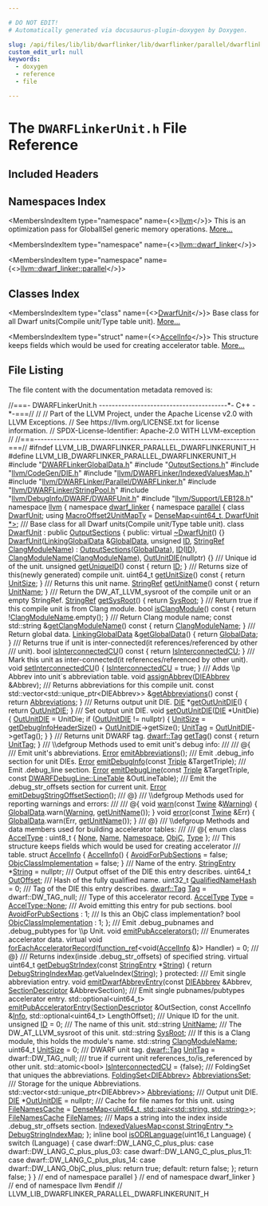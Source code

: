 ```yaml
---

# DO NOT EDIT!
# Automatically generated via docusaurus-plugin-doxygen by Doxygen.

slug: /api/files/lib/lib/dwarflinker/lib/dwarflinker/parallel/dwarflinkerunit-h
custom_edit_url: null
keywords:
  - doxygen
  - reference
  - file

---
```





# The `DWARFLinkerUnit.h` File Reference

<DoxygenPage pluginConfig={pluginConfig}>



## Included Headers

<IncludesList>
<IncludesListItem
  filePath="DWARFLinkerGlobalData.h"
  permalink="/docs/api/files/lib/lib/dwarflinker/lib/dwarflinker/parallel/dwarflinkerglobaldata-h"
  isLocal="true" />
<IncludesListItem
  filePath="OutputSections.h"
  permalink="/docs/api/files/lib/lib/dwarflinker/lib/dwarflinker/parallel/outputsections-h"
  isLocal="true" />
<IncludesListItem
  filePath="llvm/CodeGen/DIE.h"
  permalink="/docs/api/files/include/include/llvm/include/llvm/codegen/die-h"
  isLocal="true" />
<IncludesListItem
  filePath="llvm/DWARFLinker/IndexedValuesMap.h"
  permalink="/docs/api/files/include/include/llvm/include/llvm/dwarflinker/indexedvaluesmap-h"
  isLocal="true" />
<IncludesListItem
  filePath="llvm/DWARFLinker/Parallel/DWARFLinker.h"
  permalink="/docs/api/files/include/include/llvm/include/llvm/dwarflinker/include/llvm/dwarflinker/parallel/dwarflinker-h"
  isLocal="true" />
<IncludesListItem
  filePath="llvm/DWARFLinker/StringPool.h"
  permalink="/docs/api/files/include/include/llvm/include/llvm/dwarflinker/stringpool-h"
  isLocal="true" />
<IncludesListItem
  filePath="llvm/DebugInfo/DWARF/DWARFUnit.h"
  permalink="/docs/api/files/include/include/llvm/include/llvm/debuginfo/include/llvm/debuginfo/dwarf/dwarfunit-h"
  isLocal="true" />
<IncludesListItem
  filePath="llvm/Support/LEB128.h"
  permalink="/docs/api/files/include/include/llvm/include/llvm/support/leb128-h"
  isLocal="true" />
</IncludesList>

## Namespaces Index

<MembersIndex>

<MembersIndexItem
  type="namespace"
  name={<><a href="/docs/api/namespaces/llvm">llvm</a></>}>
This is an optimization pass for GlobalISel generic memory operations. <a href="/docs/api/namespaces/llvm/#details">More...</a>
</MembersIndexItem>

<MembersIndexItem
  type="namespace"
  name={<><a href="/docs/api/namespaces/llvm/dwarf-linker">llvm::dwarf_linker</a></>}>
</MembersIndexItem>

<MembersIndexItem
  type="namespace"
  name={<><a href="/docs/api/namespaces/llvm/dwarf-linker/parallel">llvm::dwarf_linker::parallel</a></>}>
</MembersIndexItem>

</MembersIndex>

## Classes Index

<MembersIndex>

<MembersIndexItem
  type="class"
  name={<><a href="/docs/api/classes/llvm/dwarf-linker/parallel/dwarfunit">DwarfUnit</a></>}>
Base class for all Dwarf units(Compile unit/Type table unit). <a href="/docs/api/classes/llvm/dwarf-linker/parallel/dwarfunit/#details">More...</a>
</MembersIndexItem>

<MembersIndexItem
  type="struct"
  name={<><a href="/docs/api/structs/llvm/dwarf-linker/parallel/dwarfunit/accelinfo">AccelInfo</a></>}>
This structure keeps fields which would be used for creating accelerator table. <a href="/docs/api/structs/llvm/dwarf-linker/parallel/dwarfunit/accelinfo/#details">More...</a>
</MembersIndexItem>

</MembersIndex>


## File Listing

The file content with the documentation metadata removed is:

<ProgramListing>

<Link id="l00001" /><CodeLine lineNumber="1"><Highlight kind="comment">//===- DWARFLinkerUnit.h ----------------------------------------&#42;- C++ -&#42;-===//</Highlight><Highlight kind="normal"></Highlight></CodeLine>
<Link id="l00002" /><CodeLine lineNumber="2"><Highlight kind="normal"></Highlight><Highlight kind="comment">//</Highlight><Highlight kind="normal"></Highlight></CodeLine>
<Link id="l00003" /><CodeLine lineNumber="3"><Highlight kind="normal"></Highlight><Highlight kind="comment">// Part of the LLVM Project, under the Apache License v2.0 with LLVM Exceptions.</Highlight><Highlight kind="normal"></Highlight></CodeLine>
<Link id="l00004" /><CodeLine lineNumber="4"><Highlight kind="normal"></Highlight><Highlight kind="comment">// See https://llvm.org/LICENSE.txt for license information.</Highlight><Highlight kind="normal"></Highlight></CodeLine>
<Link id="l00005" /><CodeLine lineNumber="5"><Highlight kind="normal"></Highlight><Highlight kind="comment">// SPDX-License-Identifier: Apache-2.0 WITH LLVM-exception</Highlight><Highlight kind="normal"></Highlight></CodeLine>
<Link id="l00006" /><CodeLine lineNumber="6"><Highlight kind="normal"></Highlight><Highlight kind="comment">//</Highlight><Highlight kind="normal"></Highlight></CodeLine>
<Link id="l00007" /><CodeLine lineNumber="7"><Highlight kind="normal"></Highlight><Highlight kind="comment">//===----------------------------------------------------------------------===//</Highlight><Highlight kind="normal"></Highlight></CodeLine>
<Link id="l00008" /><CodeLine lineNumber="8"><Highlight kind="normal"></Highlight></CodeLine>
<Link id="l00009" /><CodeLine lineNumber="9"><Highlight kind="normal"></Highlight><Highlight kind="preprocessor">#ifndef LLVM&#95;LIB&#95;DWARFLINKER&#95;PARALLEL&#95;DWARFLINKERUNIT&#95;H</Highlight><Highlight kind="normal"></Highlight></CodeLine>
<Link id="l00010" /><CodeLine lineNumber="10"><Highlight kind="normal"></Highlight><Highlight kind="preprocessor">#define LLVM&#95;LIB&#95;DWARFLINKER&#95;PARALLEL&#95;DWARFLINKERUNIT&#95;H</Highlight><Highlight kind="normal"></Highlight></CodeLine>
<Link id="l00011" /><CodeLine lineNumber="11"><Highlight kind="normal"></Highlight></CodeLine>
<Link id="l00012" /><CodeLine lineNumber="12"><Highlight kind="normal"></Highlight><Highlight kind="preprocessor">#include &quot;<a href="/docs/api/files/lib/lib/dwarflinker/lib/dwarflinker/parallel/dwarflinkerglobaldata-h">DWARFLinkerGlobalData.h</a>&quot;</Highlight><Highlight kind="normal"></Highlight></CodeLine>
<Link id="l00013" /><CodeLine lineNumber="13"><Highlight kind="normal"></Highlight><Highlight kind="preprocessor">#include &quot;<a href="/docs/api/files/lib/lib/dwarflinker/lib/dwarflinker/parallel/outputsections-h">OutputSections.h</a>&quot;</Highlight><Highlight kind="normal"></Highlight></CodeLine>
<Link id="l00014" /><CodeLine lineNumber="14"><Highlight kind="normal"></Highlight><Highlight kind="preprocessor">#include &quot;<a href="/docs/api/files/include/include/llvm/include/llvm/codegen/die-h">llvm/CodeGen/DIE.h</a>&quot;</Highlight><Highlight kind="normal"></Highlight></CodeLine>
<Link id="l00015" /><CodeLine lineNumber="15"><Highlight kind="normal"></Highlight><Highlight kind="preprocessor">#include &quot;<a href="/docs/api/files/include/include/llvm/include/llvm/dwarflinker/indexedvaluesmap-h">llvm/DWARFLinker/IndexedValuesMap.h</a>&quot;</Highlight><Highlight kind="normal"></Highlight></CodeLine>
<Link id="l00016" /><CodeLine lineNumber="16"><Highlight kind="normal"></Highlight><Highlight kind="preprocessor">#include &quot;<a href="/docs/api/files/include/include/llvm/include/llvm/dwarflinker/include/llvm/dwarflinker/parallel/dwarflinker-h">llvm/DWARFLinker/Parallel/DWARFLinker.h</a>&quot;</Highlight><Highlight kind="normal"></Highlight></CodeLine>
<Link id="l00017" /><CodeLine lineNumber="17"><Highlight kind="normal"></Highlight><Highlight kind="preprocessor">#include &quot;<a href="/docs/api/files/include/include/llvm/include/llvm/dwarflinker/stringpool-h">llvm/DWARFLinker/StringPool.h</a>&quot;</Highlight><Highlight kind="normal"></Highlight></CodeLine>
<Link id="l00018" /><CodeLine lineNumber="18"><Highlight kind="normal"></Highlight><Highlight kind="preprocessor">#include &quot;<a href="/docs/api/files/include/include/llvm/include/llvm/debuginfo/include/llvm/debuginfo/dwarf/dwarfunit-h">llvm/DebugInfo/DWARF/DWARFUnit.h</a>&quot;</Highlight><Highlight kind="normal"></Highlight></CodeLine>
<Link id="l00019" /><CodeLine lineNumber="19"><Highlight kind="normal"></Highlight><Highlight kind="preprocessor">#include &quot;<a href="/docs/api/files/include/include/llvm/include/llvm/support/leb128-h">llvm/Support/LEB128.h</a>&quot;</Highlight><Highlight kind="normal"></Highlight></CodeLine>
<Link id="l00020" /><CodeLine lineNumber="20"><Highlight kind="normal"></Highlight></CodeLine>
<Link id="l00021" /><CodeLine lineNumber="21"><Highlight kind="normal"></Highlight><Highlight kind="keyword">namespace </Highlight><Highlight kind="normal"><a href="/docs/api/namespaces/llvm">llvm</a> &#123;</Highlight></CodeLine>
<Link id="l00022" /><CodeLine lineNumber="22"><Highlight kind="normal"></Highlight><Highlight kind="keyword">namespace </Highlight><Highlight kind="normal"><a href="/docs/api/namespaces/llvm/dwarf-linker">dwarf&#95;linker</a> &#123;</Highlight></CodeLine>
<Link id="l00023" /><CodeLine lineNumber="23"><Highlight kind="normal"></Highlight><Highlight kind="keyword">namespace </Highlight><Highlight kind="normal"><a href="/docs/api/namespaces/llvm/dwarf-linker/parallel">parallel</a> &#123;</Highlight></CodeLine>
<Link id="l00024" /><CodeLine lineNumber="24"><Highlight kind="normal"></Highlight></CodeLine>
<Link id="l00025" /><CodeLine lineNumber="25"><Highlight kind="normal"></Highlight><Highlight kind="keyword">class </Highlight><Highlight kind="normal"><a href="/docs/api/classes/llvm/dwarf-linker/parallel/dwarfunit">DwarfUnit</a>;</Highlight></CodeLine>
<Link id="l00026" /><CodeLine lineNumber="26" lineLink="/docs/api/namespaces/llvm/dwarf-linker/parallel/#a2529bb4ab3f4c15c579f484525a393cf"><Highlight kind="normal"></Highlight><Highlight kind="keyword">using </Highlight><Highlight kind="normal"><a href="/docs/api/namespaces/llvm/dwarf-linker/parallel/#a2529bb4ab3f4c15c579f484525a393cf">MacroOffset2UnitMapTy</a> = <a href="/docs/api/classes/llvm/densemap">DenseMap&lt;uint64&#95;t, DwarfUnit &#42;&gt;</a>;</Highlight></CodeLine>
<Link id="l00027" /><CodeLine lineNumber="27"><Highlight kind="normal"></Highlight><Highlight kind="comment"></Highlight></CodeLine>
<Link id="l00028" /><CodeLine lineNumber="28"><Highlight kind="comment">/// Base class for all Dwarf units(Compile unit/Type table unit).</Highlight><Highlight kind="normal"></Highlight></CodeLine>
<Link id="l00029" /><CodeLine lineNumber="29" lineLink="/docs/api/classes/llvm/dwarf-linker/parallel/dwarfunit"><Highlight kind="normal"></Highlight><Highlight kind="keyword">class </Highlight><Highlight kind="normal"><a href="/docs/api/classes/llvm/dwarf-linker/parallel/dwarfunit/#ad367b733292adfe15b6d45c5fc4db8b2">DwarfUnit</a> : </Highlight><Highlight kind="keyword">public</Highlight><Highlight kind="normal"> <a href="/docs/api/classes/llvm/dwarf-linker/parallel/outputsections/#a0f3129c5b81b6f215d2ac67d576f6c5f">OutputSections</a> &#123;</Highlight></CodeLine>
<Link id="l00030" /><CodeLine lineNumber="30"><Highlight kind="normal"></Highlight><Highlight kind="keyword">public</Highlight><Highlight kind="normal">:</Highlight></CodeLine>
<Link id="l00031" /><CodeLine lineNumber="31" lineLink="/docs/api/classes/llvm/dwarf-linker/parallel/dwarfunit/#a920e15c58c13f072568b09e0e0f52c57"><Highlight kind="normal">  </Highlight><Highlight kind="keyword">virtual</Highlight><Highlight kind="normal"> <a href="/docs/api/classes/llvm/dwarf-linker/parallel/dwarfunit/#a920e15c58c13f072568b09e0e0f52c57">~DwarfUnit</a>() &#123;&#125;</Highlight></CodeLine>
<Link id="l00032" /><CodeLine lineNumber="32" lineLink="/docs/api/classes/llvm/dwarf-linker/parallel/dwarfunit/#ad367b733292adfe15b6d45c5fc4db8b2"><Highlight kind="normal">  <a href="/docs/api/classes/llvm/dwarf-linker/parallel/dwarfunit/#ad367b733292adfe15b6d45c5fc4db8b2">DwarfUnit</a>(<a href="/docs/api/classes/llvm/dwarf-linker/parallel/linkingglobaldata">LinkingGlobalData</a> &amp;<a href="/docs/api/classes/llvm/dwarf-linker/parallel/outputsections/#a0ff0b6f2677a5d00534c3cc841b72598">GlobalData</a>, </Highlight><Highlight kind="keywordtype">unsigned</Highlight><Highlight kind="normal"> <a href="/docs/api/classes/llvm/dwarf-linker/parallel/dwarfunit/#ab4bc76d8c13939bdfdaf0b96aa1d4f82">ID</a>,</Highlight></CodeLine>
<Link id="l00033" /><CodeLine lineNumber="33"><Highlight kind="normal">            <a href="/docs/api/classes/llvm/stringref">StringRef</a> <a href="/docs/api/classes/llvm/dwarf-linker/parallel/dwarfunit/#ad6bdec0518399f994bc436daa5ad27a3">ClangModuleName</a>)</Highlight></CodeLine>
<Link id="l00034" /><CodeLine lineNumber="34"><Highlight kind="normal">      : <a href="/docs/api/classes/llvm/dwarf-linker/parallel/outputsections/#a0f3129c5b81b6f215d2ac67d576f6c5f">OutputSections</a>(<a href="/docs/api/classes/llvm/dwarf-linker/parallel/outputsections/#a0ff0b6f2677a5d00534c3cc841b72598">GlobalData</a>), <a href="/docs/api/classes/llvm/dwarf-linker/parallel/dwarfunit/#ab4bc76d8c13939bdfdaf0b96aa1d4f82">ID</a>(<a href="/docs/api/classes/llvm/dwarf-linker/parallel/dwarfunit/#ab4bc76d8c13939bdfdaf0b96aa1d4f82">ID</a>), <a href="/docs/api/classes/llvm/dwarf-linker/parallel/dwarfunit/#ad6bdec0518399f994bc436daa5ad27a3">ClangModuleName</a>(<a href="/docs/api/classes/llvm/dwarf-linker/parallel/dwarfunit/#ad6bdec0518399f994bc436daa5ad27a3">ClangModuleName</a>),</Highlight></CodeLine>
<Link id="l00035" /><CodeLine lineNumber="35"><Highlight kind="normal">        <a href="/docs/api/classes/llvm/dwarf-linker/parallel/dwarfunit/#a5a523c53d66f904a426d8b60e192fb72">OutUnitDIE</a>(nullptr) &#123;&#125;</Highlight></CodeLine>
<Link id="l00036" /><CodeLine lineNumber="36"><Highlight kind="normal"></Highlight><Highlight kind="comment"></Highlight></CodeLine>
<Link id="l00037" /><CodeLine lineNumber="37"><Highlight kind="comment">  /// Unique id of the unit.</Highlight><Highlight kind="normal"></Highlight></CodeLine>
<Link id="l00038" /><CodeLine lineNumber="38" lineLink="/docs/api/classes/llvm/dwarf-linker/parallel/dwarfunit/#a1c73e0f59889afc189e84456b7e76df8"><Highlight kind="normal">  </Highlight><Highlight kind="keywordtype">unsigned</Highlight><Highlight kind="normal"> <a href="/docs/api/classes/llvm/dwarf-linker/parallel/dwarfunit/#a1c73e0f59889afc189e84456b7e76df8">getUniqueID</a>()</Highlight><Highlight kind="keyword"> const </Highlight><Highlight kind="normal">&#123; </Highlight><Highlight kind="keywordflow">return</Highlight><Highlight kind="normal"> <a href="/docs/api/classes/llvm/dwarf-linker/parallel/dwarfunit/#ab4bc76d8c13939bdfdaf0b96aa1d4f82">ID</a>; &#125;</Highlight></CodeLine>
<Link id="l00039" /><CodeLine lineNumber="39"><Highlight kind="normal"></Highlight><Highlight kind="comment"></Highlight></CodeLine>
<Link id="l00040" /><CodeLine lineNumber="40"><Highlight kind="comment">  /// Returns size of this(newly generated) compile unit.</Highlight><Highlight kind="normal"></Highlight></CodeLine>
<Link id="l00041" /><CodeLine lineNumber="41" lineLink="/docs/api/classes/llvm/dwarf-linker/parallel/dwarfunit/#a6a14a749f6a0640d5bb83586f80ea7ac"><Highlight kind="normal">  uint64&#95;t <a href="/docs/api/classes/llvm/dwarf-linker/parallel/dwarfunit/#a6a14a749f6a0640d5bb83586f80ea7ac">getUnitSize</a>()</Highlight><Highlight kind="keyword"> const </Highlight><Highlight kind="normal">&#123; </Highlight><Highlight kind="keywordflow">return</Highlight><Highlight kind="normal"> <a href="/docs/api/classes/llvm/dwarf-linker/parallel/dwarfunit/#ac21110b8f5b380fabba7f116241336a0">UnitSize</a>; &#125;</Highlight></CodeLine>
<Link id="l00042" /><CodeLine lineNumber="42"><Highlight kind="normal"></Highlight><Highlight kind="comment"></Highlight></CodeLine>
<Link id="l00043" /><CodeLine lineNumber="43"><Highlight kind="comment">  /// Returns this unit name.</Highlight><Highlight kind="normal"></Highlight></CodeLine>
<Link id="l00044" /><CodeLine lineNumber="44" lineLink="/docs/api/classes/llvm/dwarf-linker/parallel/dwarfunit/#ab4d5c28a1b468db516b750ace450138d"><Highlight kind="normal">  <a href="/docs/api/classes/llvm/stringref">StringRef</a> <a href="/docs/api/classes/llvm/dwarf-linker/parallel/dwarfunit/#ab4d5c28a1b468db516b750ace450138d">getUnitName</a>()</Highlight><Highlight kind="keyword"> const </Highlight><Highlight kind="normal">&#123; </Highlight><Highlight kind="keywordflow">return</Highlight><Highlight kind="normal"> <a href="/docs/api/classes/llvm/dwarf-linker/parallel/dwarfunit/#a2c338a607208f34a94cce92277176e35">UnitName</a>; &#125;</Highlight></CodeLine>
<Link id="l00045" /><CodeLine lineNumber="45"><Highlight kind="normal"></Highlight><Highlight kind="comment"></Highlight></CodeLine>
<Link id="l00046" /><CodeLine lineNumber="46"><Highlight kind="comment">  /// Return the DW&#95;AT&#95;LLVM&#95;sysroot of the compile unit or an empty StringRef.</Highlight><Highlight kind="normal"></Highlight></CodeLine>
<Link id="l00047" /><CodeLine lineNumber="47" lineLink="/docs/api/classes/llvm/dwarf-linker/parallel/dwarfunit/#afb30d50b24260ae45f84319d1d1825ea"><Highlight kind="normal">  <a href="/docs/api/classes/llvm/stringref">StringRef</a> <a href="/docs/api/classes/llvm/dwarf-linker/parallel/dwarfunit/#afb30d50b24260ae45f84319d1d1825ea">getSysRoot</a>() &#123; </Highlight><Highlight kind="keywordflow">return</Highlight><Highlight kind="normal"> <a href="/docs/api/classes/llvm/dwarf-linker/parallel/dwarfunit/#a6405b4fe980c4bdbffe7fd3732d74c18">SysRoot</a>; &#125;</Highlight></CodeLine>
<Link id="l00048" /><CodeLine lineNumber="48"><Highlight kind="normal"></Highlight><Highlight kind="comment"></Highlight></CodeLine>
<Link id="l00049" /><CodeLine lineNumber="49"><Highlight kind="comment">  /// Return true if this compile unit is from Clang module.</Highlight><Highlight kind="normal"></Highlight></CodeLine>
<Link id="l00050" /><CodeLine lineNumber="50" lineLink="/docs/api/classes/llvm/dwarf-linker/parallel/dwarfunit/#a6a081afb78e5946e181853edeef38302"><Highlight kind="normal">  </Highlight><Highlight kind="keywordtype">bool</Highlight><Highlight kind="normal"> <a href="/docs/api/classes/llvm/dwarf-linker/parallel/dwarfunit/#a6a081afb78e5946e181853edeef38302">isClangModule</a>()</Highlight><Highlight kind="keyword"> const </Highlight><Highlight kind="normal">&#123; </Highlight><Highlight kind="keywordflow">return</Highlight><Highlight kind="normal"> !<a href="/docs/api/classes/llvm/dwarf-linker/parallel/dwarfunit/#ad6bdec0518399f994bc436daa5ad27a3">ClangModuleName</a>.empty(); &#125;</Highlight></CodeLine>
<Link id="l00051" /><CodeLine lineNumber="51"><Highlight kind="normal"></Highlight><Highlight kind="comment"></Highlight></CodeLine>
<Link id="l00052" /><CodeLine lineNumber="52"><Highlight kind="comment">  /// Return Clang module name;</Highlight><Highlight kind="normal"></Highlight></CodeLine>
<Link id="l00053" /><CodeLine lineNumber="53" lineLink="/docs/api/classes/llvm/dwarf-linker/parallel/dwarfunit/#ab6dcdbb6d8c273d2509c77174b821a50"><Highlight kind="normal">  </Highlight><Highlight kind="keyword">const</Highlight><Highlight kind="normal"> std::string &amp;<a href="/docs/api/classes/llvm/dwarf-linker/parallel/dwarfunit/#ab6dcdbb6d8c273d2509c77174b821a50">getClangModuleName</a>()</Highlight><Highlight kind="keyword"> const </Highlight><Highlight kind="normal">&#123; </Highlight><Highlight kind="keywordflow">return</Highlight><Highlight kind="normal"> <a href="/docs/api/classes/llvm/dwarf-linker/parallel/dwarfunit/#ad6bdec0518399f994bc436daa5ad27a3">ClangModuleName</a>; &#125;</Highlight></CodeLine>
<Link id="l00054" /><CodeLine lineNumber="54"><Highlight kind="normal"></Highlight><Highlight kind="comment"></Highlight></CodeLine>
<Link id="l00055" /><CodeLine lineNumber="55"><Highlight kind="comment">  /// Return global data.</Highlight><Highlight kind="normal"></Highlight></CodeLine>
<Link id="l00056" /><CodeLine lineNumber="56" lineLink="/docs/api/classes/llvm/dwarf-linker/parallel/dwarfunit/#a461c26c602014baed9de7d2c019f4f8a"><Highlight kind="normal">  <a href="/docs/api/classes/llvm/dwarf-linker/parallel/linkingglobaldata">LinkingGlobalData</a> &amp;<a href="/docs/api/classes/llvm/dwarf-linker/parallel/dwarfunit/#a461c26c602014baed9de7d2c019f4f8a">getGlobalData</a>() &#123; </Highlight><Highlight kind="keywordflow">return</Highlight><Highlight kind="normal"> <a href="/docs/api/classes/llvm/dwarf-linker/parallel/outputsections/#a0ff0b6f2677a5d00534c3cc841b72598">GlobalData</a>; &#125;</Highlight></CodeLine>
<Link id="l00057" /><CodeLine lineNumber="57"><Highlight kind="normal"></Highlight><Highlight kind="comment"></Highlight></CodeLine>
<Link id="l00058" /><CodeLine lineNumber="58"><Highlight kind="comment">  /// Returns true if unit is inter-connected(it references/referenced by other</Highlight></CodeLine>
<Link id="l00059" /><CodeLine lineNumber="59"><Highlight kind="comment">  /// unit).</Highlight><Highlight kind="normal"></Highlight></CodeLine>
<Link id="l00060" /><CodeLine lineNumber="60" lineLink="/docs/api/classes/llvm/dwarf-linker/parallel/dwarfunit/#adadeb3b3df0c3dfa1f8b82eb0d97d416"><Highlight kind="normal">  </Highlight><Highlight kind="keywordtype">bool</Highlight><Highlight kind="normal"> <a href="/docs/api/classes/llvm/dwarf-linker/parallel/dwarfunit/#adadeb3b3df0c3dfa1f8b82eb0d97d416">isInterconnectedCU</a>()</Highlight><Highlight kind="keyword"> const </Highlight><Highlight kind="normal">&#123; </Highlight><Highlight kind="keywordflow">return</Highlight><Highlight kind="normal"> <a href="/docs/api/classes/llvm/dwarf-linker/parallel/dwarfunit/#ace9b14713dbdd91c06da4932e2db8f92">IsInterconnectedCU</a>; &#125;</Highlight></CodeLine>
<Link id="l00061" /><CodeLine lineNumber="61"><Highlight kind="normal"></Highlight><Highlight kind="comment"></Highlight></CodeLine>
<Link id="l00062" /><CodeLine lineNumber="62"><Highlight kind="comment">  /// Mark this unit as inter-connected(it references/referenced by other unit).</Highlight><Highlight kind="normal"></Highlight></CodeLine>
<Link id="l00063" /><CodeLine lineNumber="63" lineLink="/docs/api/classes/llvm/dwarf-linker/parallel/dwarfunit/#a6e3c904a9b9278a29763744a1d9846d4"><Highlight kind="normal">  </Highlight><Highlight kind="keywordtype">void</Highlight><Highlight kind="normal"> <a href="/docs/api/classes/llvm/dwarf-linker/parallel/dwarfunit/#a6e3c904a9b9278a29763744a1d9846d4">setInterconnectedCU</a>() &#123; <a href="/docs/api/classes/llvm/dwarf-linker/parallel/dwarfunit/#ace9b14713dbdd91c06da4932e2db8f92">IsInterconnectedCU</a> = </Highlight><Highlight kind="keyword">true</Highlight><Highlight kind="normal">; &#125;</Highlight></CodeLine>
<Link id="l00064" /><CodeLine lineNumber="64"><Highlight kind="normal"></Highlight><Highlight kind="comment"></Highlight></CodeLine>
<Link id="l00065" /><CodeLine lineNumber="65"><Highlight kind="comment">  /// Adds \\p Abbrev into unit&#96;s abbreviation table.</Highlight><Highlight kind="normal"></Highlight></CodeLine>
<Link id="l00066" /><CodeLine lineNumber="66"><Highlight kind="normal">  </Highlight><Highlight kind="keywordtype">void</Highlight><Highlight kind="normal"> <a href="/docs/api/classes/llvm/dwarf-linker/parallel/dwarfunit/#a6c259a02c5568d23015e29643620acb3">assignAbbrev</a>(<a href="/docs/api/classes/llvm/dieabbrev">DIEAbbrev</a> &amp;Abbrev);</Highlight></CodeLine>
<Link id="l00067" /><CodeLine lineNumber="67"><Highlight kind="normal"></Highlight><Highlight kind="comment"></Highlight></CodeLine>
<Link id="l00068" /><CodeLine lineNumber="68"><Highlight kind="comment">  /// Returns abbreviations for this compile unit.</Highlight><Highlight kind="normal"></Highlight></CodeLine>
<Link id="l00069" /><CodeLine lineNumber="69" lineLink="/docs/api/classes/llvm/dwarf-linker/parallel/dwarfunit/#aebc2b7745b60e26a867ba76b835c1a95"><Highlight kind="normal">  </Highlight><Highlight kind="keyword">const</Highlight><Highlight kind="normal"> std::vector&lt;std::unique&#95;ptr&lt;DIEAbbrev&gt;&gt; &amp;<a href="/docs/api/classes/llvm/dwarf-linker/parallel/dwarfunit/#aebc2b7745b60e26a867ba76b835c1a95">getAbbreviations</a>()</Highlight><Highlight kind="keyword"> const </Highlight><Highlight kind="normal">&#123;</Highlight></CodeLine>
<Link id="l00070" /><CodeLine lineNumber="70"><Highlight kind="normal">    </Highlight><Highlight kind="keywordflow">return</Highlight><Highlight kind="normal"> <a href="/docs/api/classes/llvm/dwarf-linker/parallel/dwarfunit/#a4d32c9fbda345136f12dfba14237d2fc">Abbreviations</a>;</Highlight></CodeLine>
<Link id="l00071" /><CodeLine lineNumber="71"><Highlight kind="normal">  &#125;</Highlight></CodeLine>
<Link id="l00072" /><CodeLine lineNumber="72"><Highlight kind="normal"></Highlight><Highlight kind="comment"></Highlight></CodeLine>
<Link id="l00073" /><CodeLine lineNumber="73"><Highlight kind="comment">  /// Returns output unit DIE.</Highlight><Highlight kind="normal"></Highlight></CodeLine>
<Link id="l00074" /><CodeLine lineNumber="74" lineLink="/docs/api/classes/llvm/dwarf-linker/parallel/dwarfunit/#afbcc691dc3aee7912fd0e6f49fb1bb8a"><Highlight kind="normal">  <a href="/docs/api/classes/llvm/die">DIE</a> &#42;<a href="/docs/api/classes/llvm/dwarf-linker/parallel/dwarfunit/#afbcc691dc3aee7912fd0e6f49fb1bb8a">getOutUnitDIE</a>() &#123; </Highlight><Highlight kind="keywordflow">return</Highlight><Highlight kind="normal"> <a href="/docs/api/classes/llvm/dwarf-linker/parallel/dwarfunit/#a5a523c53d66f904a426d8b60e192fb72">OutUnitDIE</a>; &#125;</Highlight></CodeLine>
<Link id="l00075" /><CodeLine lineNumber="75"><Highlight kind="normal"></Highlight><Highlight kind="comment"></Highlight></CodeLine>
<Link id="l00076" /><CodeLine lineNumber="76"><Highlight kind="comment">  /// Set output unit DIE.</Highlight><Highlight kind="normal"></Highlight></CodeLine>
<Link id="l00077" /><CodeLine lineNumber="77" lineLink="/docs/api/classes/llvm/dwarf-linker/parallel/dwarfunit/#ad24c182dd9def83d9d63a6cce49331c0"><Highlight kind="normal">  </Highlight><Highlight kind="keywordtype">void</Highlight><Highlight kind="normal"> <a href="/docs/api/classes/llvm/dwarf-linker/parallel/dwarfunit/#ad24c182dd9def83d9d63a6cce49331c0">setOutUnitDIE</a>(<a href="/docs/api/classes/llvm/die">DIE</a> &#42;UnitDie) &#123;</Highlight></CodeLine>
<Link id="l00078" /><CodeLine lineNumber="78"><Highlight kind="normal">    <a href="/docs/api/classes/llvm/dwarf-linker/parallel/dwarfunit/#a5a523c53d66f904a426d8b60e192fb72">OutUnitDIE</a> = UnitDie;</Highlight></CodeLine>
<Link id="l00079" /><CodeLine lineNumber="79"><Highlight kind="normal"></Highlight></CodeLine>
<Link id="l00080" /><CodeLine lineNumber="80"><Highlight kind="normal">    </Highlight><Highlight kind="keywordflow">if</Highlight><Highlight kind="normal"> (<a href="/docs/api/classes/llvm/dwarf-linker/parallel/dwarfunit/#a5a523c53d66f904a426d8b60e192fb72">OutUnitDIE</a> != </Highlight><Highlight kind="keyword">nullptr</Highlight><Highlight kind="normal">) &#123;</Highlight></CodeLine>
<Link id="l00081" /><CodeLine lineNumber="81"><Highlight kind="normal">      <a href="/docs/api/classes/llvm/dwarf-linker/parallel/dwarfunit/#ac21110b8f5b380fabba7f116241336a0">UnitSize</a> = <a href="/docs/api/classes/llvm/dwarf-linker/parallel/outputsections/#a7e3b66f8d958f065300cf5ddda43f715">getDebugInfoHeaderSize</a>() + <a href="/docs/api/classes/llvm/dwarf-linker/parallel/dwarfunit/#a5a523c53d66f904a426d8b60e192fb72">OutUnitDIE</a>-&gt;getSize();</Highlight></CodeLine>
<Link id="l00082" /><CodeLine lineNumber="82"><Highlight kind="normal">      <a href="/docs/api/classes/llvm/dwarf-linker/parallel/dwarfunit/#ad72d5fcb0ae990476c91d0c3e3dcb651">UnitTag</a> = <a href="/docs/api/classes/llvm/dwarf-linker/parallel/dwarfunit/#a5a523c53d66f904a426d8b60e192fb72">OutUnitDIE</a>-&gt;getTag();</Highlight></CodeLine>
<Link id="l00083" /><CodeLine lineNumber="83"><Highlight kind="normal">    &#125;</Highlight></CodeLine>
<Link id="l00084" /><CodeLine lineNumber="84"><Highlight kind="normal">  &#125;</Highlight></CodeLine>
<Link id="l00085" /><CodeLine lineNumber="85"><Highlight kind="normal"></Highlight><Highlight kind="comment"></Highlight></CodeLine>
<Link id="l00086" /><CodeLine lineNumber="86"><Highlight kind="comment">  /// Returns unit DWARF tag.</Highlight><Highlight kind="normal"></Highlight></CodeLine>
<Link id="l00087" /><CodeLine lineNumber="87" lineLink="/docs/api/classes/llvm/dwarf-linker/parallel/dwarfunit/#a5414c3234e9f56523af233d2628c7475"><Highlight kind="normal">  <a href="/docs/api/namespaces/llvm/dwarf/#ac94a19fc8c57bf0350fc4e9f45897828">dwarf::Tag</a> <a href="/docs/api/classes/llvm/dwarf-linker/parallel/dwarfunit/#a5414c3234e9f56523af233d2628c7475">getTag</a>()</Highlight><Highlight kind="keyword"> const </Highlight><Highlight kind="normal">&#123; </Highlight><Highlight kind="keywordflow">return</Highlight><Highlight kind="normal"> <a href="/docs/api/classes/llvm/dwarf-linker/parallel/dwarfunit/#ad72d5fcb0ae990476c91d0c3e3dcb651">UnitTag</a>; &#125;</Highlight></CodeLine>
<Link id="l00088" /><CodeLine lineNumber="88"><Highlight kind="normal"></Highlight><Highlight kind="comment"></Highlight></CodeLine>
<Link id="l00089" /><CodeLine lineNumber="89"><Highlight kind="comment">  /// \\defgroup Methods used to emit unit&#39;s debug info:</Highlight></CodeLine>
<Link id="l00090" /><CodeLine lineNumber="90"><Highlight kind="comment">  ///</Highlight></CodeLine>
<Link id="l00091" /><CodeLine lineNumber="91"><Highlight kind="comment">  /// @&#123;</Highlight></CodeLine>
<Link id="l00092" /><CodeLine lineNumber="92"><Highlight kind="comment">  /// Emit unit&#39;s abbreviations.</Highlight><Highlight kind="normal"></Highlight></CodeLine>
<Link id="l00093" /><CodeLine lineNumber="93"><Highlight kind="normal">  <a href="/docs/api/classes/llvm/error">Error</a> <a href="/docs/api/groups/methods/#ga9b4dbcbc740191455c092e2edd8afa51">emitAbbreviations</a>();</Highlight></CodeLine>
<Link id="l00094" /><CodeLine lineNumber="94"><Highlight kind="normal"></Highlight><Highlight kind="comment"></Highlight></CodeLine>
<Link id="l00095" /><CodeLine lineNumber="95"><Highlight kind="comment">  /// Emit .debug&#95;info section for unit DIEs.</Highlight><Highlight kind="normal"></Highlight></CodeLine>
<Link id="l00096" /><CodeLine lineNumber="96"><Highlight kind="normal">  <a href="/docs/api/classes/llvm/error">Error</a> <a href="/docs/api/groups/methods/#ga4353067d272bae6ec1a934e5ea39f924">emitDebugInfo</a>(</Highlight><Highlight kind="keyword">const</Highlight><Highlight kind="normal"> <a href="/docs/api/classes/llvm/triple">Triple</a> &amp;TargetTriple);</Highlight></CodeLine>
<Link id="l00097" /><CodeLine lineNumber="97"><Highlight kind="normal"></Highlight><Highlight kind="comment"></Highlight></CodeLine>
<Link id="l00098" /><CodeLine lineNumber="98"><Highlight kind="comment">  /// Emit .debug&#95;line section.</Highlight><Highlight kind="normal"></Highlight></CodeLine>
<Link id="l00099" /><CodeLine lineNumber="99"><Highlight kind="normal">  <a href="/docs/api/classes/llvm/error">Error</a> <a href="/docs/api/groups/methods/#gaf5ad0e93c4f3b97d0e8d192675945746">emitDebugLine</a>(</Highlight><Highlight kind="keyword">const</Highlight><Highlight kind="normal"> <a href="/docs/api/classes/llvm/triple">Triple</a> &amp;TargetTriple,</Highlight></CodeLine>
<Link id="l00100" /><CodeLine lineNumber="100"><Highlight kind="normal">                      </Highlight><Highlight kind="keyword">const</Highlight><Highlight kind="normal"> <a href="/docs/api/structs/llvm/dwarfdebugline/linetable">DWARFDebugLine::LineTable</a> &amp;OutLineTable);</Highlight></CodeLine>
<Link id="l00101" /><CodeLine lineNumber="101"><Highlight kind="normal"></Highlight><Highlight kind="comment"></Highlight></CodeLine>
<Link id="l00102" /><CodeLine lineNumber="102"><Highlight kind="comment">  /// Emit the .debug&#95;str&#95;offsets section for current unit.</Highlight><Highlight kind="normal"></Highlight></CodeLine>
<Link id="l00103" /><CodeLine lineNumber="103"><Highlight kind="normal">  <a href="/docs/api/classes/llvm/error">Error</a> <a href="/docs/api/groups/methods/#ga579ac60d76c4a3b6ca084238591d4437">emitDebugStringOffsetSection</a>();</Highlight><Highlight kind="comment"></Highlight></CodeLine>
<Link id="l00104" /><CodeLine lineNumber="104"><Highlight kind="comment">  /// @&#125;</Highlight><Highlight kind="normal"></Highlight></CodeLine>
<Link id="l00105" /><CodeLine lineNumber="105"><Highlight kind="normal"></Highlight><Highlight kind="comment"></Highlight></CodeLine>
<Link id="l00106" /><CodeLine lineNumber="106"><Highlight kind="comment">  /// \\defgroup Methods used for reporting warnings and errors:</Highlight></CodeLine>
<Link id="l00107" /><CodeLine lineNumber="107"><Highlight kind="comment">  ///</Highlight></CodeLine>
<Link id="l00108" /><CodeLine lineNumber="108"><Highlight kind="comment">  /// @&#123;</Highlight><Highlight kind="normal"></Highlight></CodeLine>
<Link id="l00109" /><CodeLine lineNumber="109" lineLink="/docs/api/groups/methods/#ga90690238930e2f8062b17bbea187d3b1"><Highlight kind="normal">  </Highlight><Highlight kind="keywordtype">void</Highlight><Highlight kind="normal"> <a href="/docs/api/groups/methods/#ga90690238930e2f8062b17bbea187d3b1">warn</a>(</Highlight><Highlight kind="keyword">const</Highlight><Highlight kind="normal"> <a href="/docs/api/classes/llvm/twine">Twine</a> &amp;<a href="/docs/api/namespaces/llvm/#ac226f3d2b9ca090171a8e0a8cb92c343a0eaadb4fcb48a0a0ed7bc9868be9fbaa">Warning</a>) &#123; <a href="/docs/api/classes/llvm/dwarf-linker/parallel/outputsections/#a0ff0b6f2677a5d00534c3cc841b72598">GlobalData</a>.warn(<a href="/docs/api/namespaces/llvm/#ac226f3d2b9ca090171a8e0a8cb92c343a0eaadb4fcb48a0a0ed7bc9868be9fbaa">Warning</a>, <a href="/docs/api/classes/llvm/dwarf-linker/parallel/dwarfunit/#ab4d5c28a1b468db516b750ace450138d">getUnitName</a>()); &#125;</Highlight></CodeLine>
<Link id="l00110" /><CodeLine lineNumber="110"><Highlight kind="normal"></Highlight></CodeLine>
<Link id="l00111" /><CodeLine lineNumber="111" lineLink="/docs/api/groups/methods/#ga88ab67842e20cde2f963249cf344c2ed"><Highlight kind="normal">  </Highlight><Highlight kind="keywordtype">void</Highlight><Highlight kind="normal"> <a href="/docs/api/groups/methods/#ga88ab67842e20cde2f963249cf344c2ed">error</a>(</Highlight><Highlight kind="keyword">const</Highlight><Highlight kind="normal"> <a href="/docs/api/classes/llvm/twine">Twine</a> &amp;Err) &#123; <a href="/docs/api/classes/llvm/dwarf-linker/parallel/outputsections/#a0ff0b6f2677a5d00534c3cc841b72598">GlobalData</a>.warn(Err, <a href="/docs/api/classes/llvm/dwarf-linker/parallel/dwarfunit/#ab4d5c28a1b468db516b750ace450138d">getUnitName</a>()); &#125;</Highlight><Highlight kind="comment"></Highlight></CodeLine>
<Link id="l00112" /><CodeLine lineNumber="112"><Highlight kind="comment">  /// @&#125;</Highlight><Highlight kind="normal"></Highlight></CodeLine>
<Link id="l00113" /><CodeLine lineNumber="113"><Highlight kind="normal"></Highlight><Highlight kind="comment"></Highlight></CodeLine>
<Link id="l00114" /><CodeLine lineNumber="114"><Highlight kind="comment">  /// \\defgroup Methods and data members used for building accelerator tables:</Highlight></CodeLine>
<Link id="l00115" /><CodeLine lineNumber="115"><Highlight kind="comment">  ///</Highlight></CodeLine>
<Link id="l00116" /><CodeLine lineNumber="116"><Highlight kind="comment">  /// @&#123;</Highlight><Highlight kind="normal"></Highlight></CodeLine>
<Link id="l00117" /><CodeLine lineNumber="117"><Highlight kind="normal"></Highlight></CodeLine>
<Link id="l00118" /><CodeLine lineNumber="118" lineLink="/docs/api/groups/methods/#ga2c708209e1c0939d50f9e70bc5708491"><Highlight kind="normal">  </Highlight><Highlight kind="keyword">enum class</Highlight><Highlight kind="normal"> <a href="/docs/api/groups/methods/#ga2c708209e1c0939d50f9e70bc5708491">AccelType</a> : uint8&#95;t &#123; <a href="/docs/api/groups/methods/#gga2c708209e1c0939d50f9e70bc5708491a6adf97f83acf6453d4a6a4b1070f3754">None</a>, <a href="/docs/api/groups/methods/#gga2c708209e1c0939d50f9e70bc5708491a49ee3087348e8d44e1feda1917443987">Name</a>, <a href="/docs/api/groups/methods/#gga2c708209e1c0939d50f9e70bc5708491ab3ba0fe968ce39dcfc6fe8cc0f1b02da">Namespace</a>, <a href="/docs/api/groups/methods/#gga2c708209e1c0939d50f9e70bc5708491adebd6b4842117b405ba901644458b32c">ObjC</a>, <a href="/docs/api/groups/methods/#gga2c708209e1c0939d50f9e70bc5708491aa1fa27779242b4902f7ae3bdd5c6d508">Type</a> &#125;;</Highlight></CodeLine>
<Link id="l00119" /><CodeLine lineNumber="119"><Highlight kind="normal"></Highlight><Highlight kind="comment"></Highlight></CodeLine>
<Link id="l00120" /><CodeLine lineNumber="120"><Highlight kind="comment">  /// This structure keeps fields which would be used for creating accelerator</Highlight></CodeLine>
<Link id="l00121" /><CodeLine lineNumber="121"><Highlight kind="comment">  /// table.</Highlight><Highlight kind="normal"></Highlight></CodeLine>
<Link id="l00122" /><CodeLine lineNumber="122" lineLink="/docs/api/structs/llvm/dwarf-linker/parallel/dwarfunit/accelinfo"><Highlight kind="normal">  </Highlight><Highlight kind="keyword">struct </Highlight><Highlight kind="normal"><a href="/docs/api/structs/llvm/dwarf-linker/parallel/dwarfunit/accelinfo/#a95f75df2e07e658d74bb2791cb88605f">AccelInfo</a> &#123;</Highlight></CodeLine>
<Link id="l00123" /><CodeLine lineNumber="123" lineLink="/docs/api/structs/llvm/dwarf-linker/parallel/dwarfunit/accelinfo/#a95f75df2e07e658d74bb2791cb88605f"><Highlight kind="normal">    <a href="/docs/api/structs/llvm/dwarf-linker/parallel/dwarfunit/accelinfo/#a95f75df2e07e658d74bb2791cb88605f">AccelInfo</a>() &#123;</Highlight></CodeLine>
<Link id="l00124" /><CodeLine lineNumber="124"><Highlight kind="normal">      <a href="/docs/api/structs/llvm/dwarf-linker/parallel/dwarfunit/accelinfo/#a23c62b1eefdc7c3cd1d0f5bbee7a52c6">AvoidForPubSections</a> = </Highlight><Highlight kind="keyword">false</Highlight><Highlight kind="normal">;</Highlight></CodeLine>
<Link id="l00125" /><CodeLine lineNumber="125"><Highlight kind="normal">      <a href="/docs/api/structs/llvm/dwarf-linker/parallel/dwarfunit/accelinfo/#abd09de84ade0039a54c6fc07d137606b">ObjcClassImplementation</a> = </Highlight><Highlight kind="keyword">false</Highlight><Highlight kind="normal">;</Highlight></CodeLine>
<Link id="l00126" /><CodeLine lineNumber="126"><Highlight kind="normal">    &#125;</Highlight></CodeLine>
<Link id="l00127" /><CodeLine lineNumber="127"><Highlight kind="normal"></Highlight><Highlight kind="comment"></Highlight></CodeLine>
<Link id="l00128" /><CodeLine lineNumber="128"><Highlight kind="comment">    /// Name of the entry.</Highlight><Highlight kind="normal"></Highlight></CodeLine>
<Link id="l00129" /><CodeLine lineNumber="129" lineLink="/docs/api/structs/llvm/dwarf-linker/parallel/dwarfunit/accelinfo/#a2fb6082cc0128c564b917d04cb825941"><Highlight kind="normal">    <a href="/docs/api/namespaces/llvm/dwarf-linker/#a0b0094f2370abd91cc57b6d5476a599b">StringEntry</a> &#42;<a href="/docs/api/structs/llvm/dwarf-linker/parallel/dwarfunit/accelinfo/#a2fb6082cc0128c564b917d04cb825941">String</a> = </Highlight><Highlight kind="keyword">nullptr</Highlight><Highlight kind="normal">;</Highlight></CodeLine>
<Link id="l00130" /><CodeLine lineNumber="130"><Highlight kind="normal"></Highlight><Highlight kind="comment"></Highlight></CodeLine>
<Link id="l00131" /><CodeLine lineNumber="131"><Highlight kind="comment">    /// Output offset of the DIE this entry describes.</Highlight><Highlight kind="normal"></Highlight></CodeLine>
<Link id="l00132" /><CodeLine lineNumber="132" lineLink="/docs/api/structs/llvm/dwarf-linker/parallel/dwarfunit/accelinfo/#a5906a710bb736d687eb175597ad1265c"><Highlight kind="normal">    uint64&#95;t <a href="/docs/api/structs/llvm/dwarf-linker/parallel/dwarfunit/accelinfo/#a5906a710bb736d687eb175597ad1265c">OutOffset</a>;</Highlight></CodeLine>
<Link id="l00133" /><CodeLine lineNumber="133"><Highlight kind="normal"></Highlight><Highlight kind="comment"></Highlight></CodeLine>
<Link id="l00134" /><CodeLine lineNumber="134"><Highlight kind="comment">    /// Hash of the fully qualified name.</Highlight><Highlight kind="normal"></Highlight></CodeLine>
<Link id="l00135" /><CodeLine lineNumber="135" lineLink="/docs/api/structs/llvm/dwarf-linker/parallel/dwarfunit/accelinfo/#a929e6acfb2fffd2c24e96e7e8e5725c3"><Highlight kind="normal">    uint32&#95;t <a href="/docs/api/structs/llvm/dwarf-linker/parallel/dwarfunit/accelinfo/#a929e6acfb2fffd2c24e96e7e8e5725c3">QualifiedNameHash</a> = 0;</Highlight></CodeLine>
<Link id="l00136" /><CodeLine lineNumber="136"><Highlight kind="normal"></Highlight><Highlight kind="comment"></Highlight></CodeLine>
<Link id="l00137" /><CodeLine lineNumber="137"><Highlight kind="comment">    /// Tag of the DIE this entry describes.</Highlight><Highlight kind="normal"></Highlight></CodeLine>
<Link id="l00138" /><CodeLine lineNumber="138" lineLink="/docs/api/structs/llvm/dwarf-linker/parallel/dwarfunit/accelinfo/#ae13826c4c74a089af71fa55da9556b6d"><Highlight kind="normal">    <a href="/docs/api/namespaces/llvm/dwarf/#ac94a19fc8c57bf0350fc4e9f45897828">dwarf::Tag</a> <a href="/docs/api/structs/llvm/dwarf-linker/parallel/dwarfunit/accelinfo/#ae13826c4c74a089af71fa55da9556b6d">Tag</a> = dwarf::DW&#95;TAG&#95;null;</Highlight></CodeLine>
<Link id="l00139" /><CodeLine lineNumber="139"><Highlight kind="normal"></Highlight><Highlight kind="comment"></Highlight></CodeLine>
<Link id="l00140" /><CodeLine lineNumber="140"><Highlight kind="comment">    /// Type of this accelerator record.</Highlight><Highlight kind="normal"></Highlight></CodeLine>
<Link id="l00141" /><CodeLine lineNumber="141" lineLink="/docs/api/structs/llvm/dwarf-linker/parallel/dwarfunit/accelinfo/#a7c75d487b09af4c72db473d5ef471d97"><Highlight kind="normal">    <a href="/docs/api/groups/methods/#ga2c708209e1c0939d50f9e70bc5708491">AccelType</a> <a href="/docs/api/structs/llvm/dwarf-linker/parallel/dwarfunit/accelinfo/#a7c75d487b09af4c72db473d5ef471d97">Type</a> = <a href="/docs/api/groups/methods/#gga2c708209e1c0939d50f9e70bc5708491a6adf97f83acf6453d4a6a4b1070f3754">AccelType::None</a>;</Highlight></CodeLine>
<Link id="l00142" /><CodeLine lineNumber="142"><Highlight kind="normal"></Highlight><Highlight kind="comment"></Highlight></CodeLine>
<Link id="l00143" /><CodeLine lineNumber="143"><Highlight kind="comment">    /// Avoid emitting this entry for pub sections.</Highlight><Highlight kind="normal"></Highlight></CodeLine>
<Link id="l00144" /><CodeLine lineNumber="144" lineLink="/docs/api/structs/llvm/dwarf-linker/parallel/dwarfunit/accelinfo/#a23c62b1eefdc7c3cd1d0f5bbee7a52c6"><Highlight kind="normal">    </Highlight><Highlight kind="keywordtype">bool</Highlight><Highlight kind="normal"> <a href="/docs/api/structs/llvm/dwarf-linker/parallel/dwarfunit/accelinfo/#a23c62b1eefdc7c3cd1d0f5bbee7a52c6">AvoidForPubSections</a> : 1;</Highlight></CodeLine>
<Link id="l00145" /><CodeLine lineNumber="145"><Highlight kind="normal"></Highlight><Highlight kind="comment"></Highlight></CodeLine>
<Link id="l00146" /><CodeLine lineNumber="146"><Highlight kind="comment">    /// Is this an ObjC class implementation?</Highlight><Highlight kind="normal"></Highlight></CodeLine>
<Link id="l00147" /><CodeLine lineNumber="147" lineLink="/docs/api/structs/llvm/dwarf-linker/parallel/dwarfunit/accelinfo/#abd09de84ade0039a54c6fc07d137606b"><Highlight kind="normal">    </Highlight><Highlight kind="keywordtype">bool</Highlight><Highlight kind="normal"> <a href="/docs/api/structs/llvm/dwarf-linker/parallel/dwarfunit/accelinfo/#abd09de84ade0039a54c6fc07d137606b">ObjcClassImplementation</a> : 1;</Highlight></CodeLine>
<Link id="l00148" /><CodeLine lineNumber="148"><Highlight kind="normal">  &#125;;</Highlight></CodeLine>
<Link id="l00149" /><CodeLine lineNumber="149"><Highlight kind="normal"></Highlight><Highlight kind="comment"></Highlight></CodeLine>
<Link id="l00150" /><CodeLine lineNumber="150"><Highlight kind="comment">  /// Emit .debug&#95;pubnames and .debug&#95;pubtypes for \\p Unit.</Highlight><Highlight kind="normal"></Highlight></CodeLine>
<Link id="l00151" /><CodeLine lineNumber="151"><Highlight kind="normal">  </Highlight><Highlight kind="keywordtype">void</Highlight><Highlight kind="normal"> <a href="/docs/api/groups/methods/#ga80d3884d82a541f6f1b11931db9fc5fb">emitPubAccelerators</a>();</Highlight></CodeLine>
<Link id="l00152" /><CodeLine lineNumber="152"><Highlight kind="normal"></Highlight><Highlight kind="comment"></Highlight></CodeLine>
<Link id="l00153" /><CodeLine lineNumber="153"><Highlight kind="comment">  /// Enumerates accelerator data.</Highlight><Highlight kind="normal"></Highlight></CodeLine>
<Link id="l00154" /><CodeLine lineNumber="154"><Highlight kind="normal">  </Highlight><Highlight kind="keyword">virtual</Highlight><Highlight kind="normal"> </Highlight><Highlight kind="keywordtype">void</Highlight><Highlight kind="normal"></Highlight></CodeLine>
<Link id="l00155" /><CodeLine lineNumber="155" lineLink="/docs/api/groups/methods/#ga75da77525cf70d66af72eb9d0f4592f2"><Highlight kind="normal">  <a href="/docs/api/groups/methods/#ga75da77525cf70d66af72eb9d0f4592f2">forEachAcceleratorRecord</a>(<a href="/docs/api/classes/llvm/function-ref">function&#95;ref</a>&lt;</Highlight><Highlight kind="keywordtype">void</Highlight><Highlight kind="normal">(<a href="/docs/api/structs/llvm/dwarf-linker/parallel/dwarfunit/accelinfo">AccelInfo</a> &amp;)&gt; Handler) = 0;</Highlight></CodeLine>
<Link id="l00156" /><CodeLine lineNumber="156"><Highlight kind="normal"></Highlight><Highlight kind="comment"></Highlight></CodeLine>
<Link id="l00157" /><CodeLine lineNumber="157"><Highlight kind="comment">  /// @&#125;</Highlight><Highlight kind="normal"></Highlight></CodeLine>
<Link id="l00158" /><CodeLine lineNumber="158"><Highlight kind="normal"></Highlight><Highlight kind="comment"></Highlight></CodeLine>
<Link id="l00159" /><CodeLine lineNumber="159"><Highlight kind="comment">  /// Returns index(inside .debug&#95;str&#95;offsets) of specified string.</Highlight><Highlight kind="normal"></Highlight></CodeLine>
<Link id="l00160" /><CodeLine lineNumber="160" lineLink="/docs/api/classes/llvm/dwarf-linker/parallel/dwarfunit/#ae752add53cb8c1a0bb60cd20927edc46"><Highlight kind="normal">  </Highlight><Highlight kind="keyword">virtual</Highlight><Highlight kind="normal"> uint64&#95;t <a href="/docs/api/classes/llvm/dwarf-linker/parallel/dwarfunit/#ae752add53cb8c1a0bb60cd20927edc46">getDebugStrIndex</a>(</Highlight><Highlight kind="keyword">const</Highlight><Highlight kind="normal"> <a href="/docs/api/namespaces/llvm/dwarf-linker/#a0b0094f2370abd91cc57b6d5476a599b">StringEntry</a> &#42;<a href="/docs/api/namespaces/llvm/#ac226f3d2b9ca090171a8e0a8cb92c343a27118326006d3829667a400ad23d5d98">String</a>) &#123;</Highlight></CodeLine>
<Link id="l00161" /><CodeLine lineNumber="161"><Highlight kind="normal">    </Highlight><Highlight kind="keywordflow">return</Highlight><Highlight kind="normal"> <a href="/docs/api/classes/llvm/dwarf-linker/parallel/dwarfunit/#a98241a1a7e8a7cb3c7fa4e9202a5011b">DebugStringIndexMap</a>.getValueIndex(<a href="/docs/api/namespaces/llvm/#ac226f3d2b9ca090171a8e0a8cb92c343a27118326006d3829667a400ad23d5d98">String</a>);</Highlight></CodeLine>
<Link id="l00162" /><CodeLine lineNumber="162"><Highlight kind="normal">  &#125;</Highlight></CodeLine>
<Link id="l00163" /><CodeLine lineNumber="163"><Highlight kind="normal"></Highlight></CodeLine>
<Link id="l00164" /><CodeLine lineNumber="164"><Highlight kind="normal"></Highlight><Highlight kind="keyword">protected</Highlight><Highlight kind="normal">:</Highlight><Highlight kind="comment"></Highlight></CodeLine>
<Link id="l00165" /><CodeLine lineNumber="165"><Highlight kind="comment">  /// Emit single abbreviation entry.</Highlight><Highlight kind="normal"></Highlight></CodeLine>
<Link id="l00166" /><CodeLine lineNumber="166"><Highlight kind="normal">  </Highlight><Highlight kind="keywordtype">void</Highlight><Highlight kind="normal"> <a href="/docs/api/classes/llvm/dwarf-linker/parallel/dwarfunit/#aec20444d01151e8ad774f0d1354067c3">emitDwarfAbbrevEntry</a>(</Highlight><Highlight kind="keyword">const</Highlight><Highlight kind="normal"> <a href="/docs/api/classes/llvm/dieabbrev">DIEAbbrev</a> &amp;Abbrev,</Highlight></CodeLine>
<Link id="l00167" /><CodeLine lineNumber="167"><Highlight kind="normal">                            <a href="/docs/api/structs/llvm/dwarf-linker/parallel/sectiondescriptor">SectionDescriptor</a> &amp;AbbrevSection);</Highlight></CodeLine>
<Link id="l00168" /><CodeLine lineNumber="168"><Highlight kind="normal"></Highlight><Highlight kind="comment"></Highlight></CodeLine>
<Link id="l00169" /><CodeLine lineNumber="169"><Highlight kind="comment">  /// Emit single pubnames/pubtypes accelerator entry.</Highlight><Highlight kind="normal"></Highlight></CodeLine>
<Link id="l00170" /><CodeLine lineNumber="170"><Highlight kind="normal">  std::optional&lt;uint64&#95;t&gt;</Highlight></CodeLine>
<Link id="l00171" /><CodeLine lineNumber="171"><Highlight kind="normal">  <a href="/docs/api/classes/llvm/dwarf-linker/parallel/dwarfunit/#aa5415f7dcc45583b4bb82acb6f64c73a">emitPubAcceleratorEntry</a>(<a href="/docs/api/structs/llvm/dwarf-linker/parallel/sectiondescriptor">SectionDescriptor</a> &amp;OutSection, </Highlight><Highlight kind="keyword">const</Highlight><Highlight kind="normal"> AccelInfo &amp;<a href="/docs/api/files/lib/lib/codegen/lib/codegen/globalisel/cseinfo-cpp/#a75f8a8519c2c9b30e7c06dc5e256fffa">Info</a>,</Highlight></CodeLine>
<Link id="l00172" /><CodeLine lineNumber="172"><Highlight kind="normal">                          std::optional&lt;uint64&#95;t&gt; LengthOffset);</Highlight></CodeLine>
<Link id="l00173" /><CodeLine lineNumber="173"><Highlight kind="normal"></Highlight><Highlight kind="comment"></Highlight></CodeLine>
<Link id="l00174" /><CodeLine lineNumber="174"><Highlight kind="comment">  /// Unique ID for the unit.</Highlight><Highlight kind="normal"></Highlight></CodeLine>
<Link id="l00175" /><CodeLine lineNumber="175" lineLink="/docs/api/classes/llvm/dwarf-linker/parallel/dwarfunit/#ab4bc76d8c13939bdfdaf0b96aa1d4f82"><Highlight kind="normal">  </Highlight><Highlight kind="keywordtype">unsigned</Highlight><Highlight kind="normal"> <a href="/docs/api/classes/llvm/dwarf-linker/parallel/dwarfunit/#ab4bc76d8c13939bdfdaf0b96aa1d4f82">ID</a> = 0;</Highlight></CodeLine>
<Link id="l00176" /><CodeLine lineNumber="176"><Highlight kind="normal"></Highlight><Highlight kind="comment"></Highlight></CodeLine>
<Link id="l00177" /><CodeLine lineNumber="177"><Highlight kind="comment">  /// The name of this unit.</Highlight><Highlight kind="normal"></Highlight></CodeLine>
<Link id="l00178" /><CodeLine lineNumber="178" lineLink="/docs/api/classes/llvm/dwarf-linker/parallel/dwarfunit/#a2c338a607208f34a94cce92277176e35"><Highlight kind="normal">  std::string <a href="/docs/api/classes/llvm/dwarf-linker/parallel/dwarfunit/#a2c338a607208f34a94cce92277176e35">UnitName</a>;</Highlight></CodeLine>
<Link id="l00179" /><CodeLine lineNumber="179"><Highlight kind="normal"></Highlight><Highlight kind="comment"></Highlight></CodeLine>
<Link id="l00180" /><CodeLine lineNumber="180"><Highlight kind="comment">  /// The DW&#95;AT&#95;LLVM&#95;sysroot of this unit.</Highlight><Highlight kind="normal"></Highlight></CodeLine>
<Link id="l00181" /><CodeLine lineNumber="181" lineLink="/docs/api/classes/llvm/dwarf-linker/parallel/dwarfunit/#a6405b4fe980c4bdbffe7fd3732d74c18"><Highlight kind="normal">  std::string <a href="/docs/api/classes/llvm/dwarf-linker/parallel/dwarfunit/#a6405b4fe980c4bdbffe7fd3732d74c18">SysRoot</a>;</Highlight></CodeLine>
<Link id="l00182" /><CodeLine lineNumber="182"><Highlight kind="normal"></Highlight><Highlight kind="comment"></Highlight></CodeLine>
<Link id="l00183" /><CodeLine lineNumber="183"><Highlight kind="comment">  /// If this is a Clang module, this holds the module&#39;s name.</Highlight><Highlight kind="normal"></Highlight></CodeLine>
<Link id="l00184" /><CodeLine lineNumber="184" lineLink="/docs/api/classes/llvm/dwarf-linker/parallel/dwarfunit/#ad6bdec0518399f994bc436daa5ad27a3"><Highlight kind="normal">  std::string <a href="/docs/api/classes/llvm/dwarf-linker/parallel/dwarfunit/#ad6bdec0518399f994bc436daa5ad27a3">ClangModuleName</a>;</Highlight></CodeLine>
<Link id="l00185" /><CodeLine lineNumber="185"><Highlight kind="normal"></Highlight></CodeLine>
<Link id="l00186" /><CodeLine lineNumber="186" lineLink="/docs/api/classes/llvm/dwarf-linker/parallel/dwarfunit/#ac21110b8f5b380fabba7f116241336a0"><Highlight kind="normal">  uint64&#95;t <a href="/docs/api/classes/llvm/dwarf-linker/parallel/dwarfunit/#ac21110b8f5b380fabba7f116241336a0">UnitSize</a> = 0;</Highlight></CodeLine>
<Link id="l00187" /><CodeLine lineNumber="187"><Highlight kind="normal"></Highlight><Highlight kind="comment"></Highlight></CodeLine>
<Link id="l00188" /><CodeLine lineNumber="188"><Highlight kind="comment">  /// DWARF unit tag.</Highlight><Highlight kind="normal"></Highlight></CodeLine>
<Link id="l00189" /><CodeLine lineNumber="189" lineLink="/docs/api/classes/llvm/dwarf-linker/parallel/dwarfunit/#ad72d5fcb0ae990476c91d0c3e3dcb651"><Highlight kind="normal">  <a href="/docs/api/namespaces/llvm/dwarf/#ac94a19fc8c57bf0350fc4e9f45897828">dwarf::Tag</a> <a href="/docs/api/classes/llvm/dwarf-linker/parallel/dwarfunit/#ad72d5fcb0ae990476c91d0c3e3dcb651">UnitTag</a> = dwarf::DW&#95;TAG&#95;null;</Highlight></CodeLine>
<Link id="l00190" /><CodeLine lineNumber="190"><Highlight kind="normal"></Highlight><Highlight kind="comment"></Highlight></CodeLine>
<Link id="l00191" /><CodeLine lineNumber="191"><Highlight kind="comment">  /// true if current unit references&#95;to/is&#95;referenced by other unit.</Highlight><Highlight kind="normal"></Highlight></CodeLine>
<Link id="l00192" /><CodeLine lineNumber="192" lineLink="/docs/api/classes/llvm/dwarf-linker/parallel/dwarfunit/#ace9b14713dbdd91c06da4932e2db8f92"><Highlight kind="normal">  std::atomic&lt;bool&gt; <a href="/docs/api/classes/llvm/dwarf-linker/parallel/dwarfunit/#ace9b14713dbdd91c06da4932e2db8f92">IsInterconnectedCU</a> = &#123;</Highlight><Highlight kind="keyword">false</Highlight><Highlight kind="normal">&#125;;</Highlight></CodeLine>
<Link id="l00193" /><CodeLine lineNumber="193"><Highlight kind="normal"></Highlight><Highlight kind="comment"></Highlight></CodeLine>
<Link id="l00194" /><CodeLine lineNumber="194"><Highlight kind="comment">  /// FoldingSet that uniques the abbreviations.</Highlight><Highlight kind="normal"></Highlight></CodeLine>
<Link id="l00195" /><CodeLine lineNumber="195" lineLink="/docs/api/classes/llvm/dwarf-linker/parallel/dwarfunit/#aed631a14c4d5d968368454041e3d9413"><Highlight kind="normal">  <a href="/docs/api/classes/llvm/foldingset">FoldingSet&lt;DIEAbbrev&gt;</a> <a href="/docs/api/classes/llvm/dwarf-linker/parallel/dwarfunit/#aed631a14c4d5d968368454041e3d9413">AbbreviationsSet</a>;</Highlight></CodeLine>
<Link id="l00196" /><CodeLine lineNumber="196"><Highlight kind="normal"></Highlight><Highlight kind="comment"></Highlight></CodeLine>
<Link id="l00197" /><CodeLine lineNumber="197"><Highlight kind="comment">  /// Storage for the unique Abbreviations.</Highlight><Highlight kind="normal"></Highlight></CodeLine>
<Link id="l00198" /><CodeLine lineNumber="198" lineLink="/docs/api/classes/llvm/dwarf-linker/parallel/dwarfunit/#a4d32c9fbda345136f12dfba14237d2fc"><Highlight kind="normal">  std::vector&lt;std::unique&#95;ptr&lt;DIEAbbrev&gt;&gt; <a href="/docs/api/classes/llvm/dwarf-linker/parallel/dwarfunit/#a4d32c9fbda345136f12dfba14237d2fc">Abbreviations</a>;</Highlight></CodeLine>
<Link id="l00199" /><CodeLine lineNumber="199"><Highlight kind="normal"></Highlight><Highlight kind="comment"></Highlight></CodeLine>
<Link id="l00200" /><CodeLine lineNumber="200"><Highlight kind="comment">  /// Output unit DIE.</Highlight><Highlight kind="normal"></Highlight></CodeLine>
<Link id="l00201" /><CodeLine lineNumber="201" lineLink="/docs/api/classes/llvm/dwarf-linker/parallel/dwarfunit/#a5a523c53d66f904a426d8b60e192fb72"><Highlight kind="normal">  <a href="/docs/api/classes/llvm/die">DIE</a> &#42;<a href="/docs/api/classes/llvm/dwarf-linker/parallel/dwarfunit/#a5a523c53d66f904a426d8b60e192fb72">OutUnitDIE</a> = </Highlight><Highlight kind="keyword">nullptr</Highlight><Highlight kind="normal">;</Highlight></CodeLine>
<Link id="l00202" /><CodeLine lineNumber="202"><Highlight kind="normal"></Highlight><Highlight kind="comment"></Highlight></CodeLine>
<Link id="l00203" /><CodeLine lineNumber="203"><Highlight kind="comment">  /// Cache for file names for this unit.</Highlight><Highlight kind="normal"></Highlight></CodeLine>
<Link id="l00204" /><CodeLine lineNumber="204" lineLink="/docs/api/classes/llvm/dwarf-linker/parallel/dwarfunit/#a2962714894f04021fc77f2d80d495a98"><Highlight kind="normal">  </Highlight><Highlight kind="keyword">using </Highlight><Highlight kind="normal"><a href="/docs/api/classes/llvm/dwarf-linker/parallel/dwarfunit/#a2962714894f04021fc77f2d80d495a98">FileNamesCache</a> =</Highlight></CodeLine>
<Link id="l00205" /><CodeLine lineNumber="205"><Highlight kind="normal">      <a href="/docs/api/classes/llvm/densemap">DenseMap&lt;uint64&#95;t, std::pair&lt;std::string, std::string&gt;</a>&gt;;</Highlight></CodeLine>
<Link id="l00206" /><CodeLine lineNumber="206" lineLink="/docs/api/classes/llvm/dwarf-linker/parallel/dwarfunit/#a16cbefbd2f62758e696d04e82fc6fd1a"><Highlight kind="normal">  <a href="/docs/api/classes/llvm/dwarf-linker/parallel/dwarfunit/#a2962714894f04021fc77f2d80d495a98">FileNamesCache</a> <a href="/docs/api/classes/llvm/dwarf-linker/parallel/dwarfunit/#a16cbefbd2f62758e696d04e82fc6fd1a">FileNames</a>;</Highlight></CodeLine>
<Link id="l00207" /><CodeLine lineNumber="207"><Highlight kind="normal"></Highlight><Highlight kind="comment"></Highlight></CodeLine>
<Link id="l00208" /><CodeLine lineNumber="208"><Highlight kind="comment">  /// Maps a string into the index inside .debug&#95;str&#95;offsets section.</Highlight><Highlight kind="normal"></Highlight></CodeLine>
<Link id="l00209" /><CodeLine lineNumber="209" lineLink="/docs/api/classes/llvm/dwarf-linker/parallel/dwarfunit/#a98241a1a7e8a7cb3c7fa4e9202a5011b"><Highlight kind="normal">  <a href="/docs/api/classes/llvm/dwarf-linker/indexedvaluesmap">IndexedValuesMap&lt;const StringEntry &#42;&gt;</a> <a href="/docs/api/classes/llvm/dwarf-linker/parallel/dwarfunit/#a98241a1a7e8a7cb3c7fa4e9202a5011b">DebugStringIndexMap</a>;</Highlight></CodeLine>
<Link id="l00210" /><CodeLine lineNumber="210"><Highlight kind="normal">&#125;;</Highlight></CodeLine>
<Link id="l00211" /><CodeLine lineNumber="211"><Highlight kind="normal"></Highlight></CodeLine>
<Link id="l00212" /><CodeLine lineNumber="212" lineLink="/docs/api/namespaces/llvm/dwarf-linker/parallel/#a1780893d4361a1d80fbc26a6e38ded70"><Highlight kind="normal"></Highlight><Highlight kind="keyword">inline</Highlight><Highlight kind="normal"> </Highlight><Highlight kind="keywordtype">bool</Highlight><Highlight kind="normal"> <a href="/docs/api/namespaces/llvm/dwarf-linker/parallel/#a1780893d4361a1d80fbc26a6e38ded70">isODRLanguage</a>(uint16&#95;t Language) &#123;</Highlight></CodeLine>
<Link id="l00213" /><CodeLine lineNumber="213"><Highlight kind="normal">  </Highlight><Highlight kind="keywordflow">switch</Highlight><Highlight kind="normal"> (Language) &#123;</Highlight></CodeLine>
<Link id="l00214" /><CodeLine lineNumber="214"><Highlight kind="normal">  </Highlight><Highlight kind="keywordflow">case</Highlight><Highlight kind="normal"> dwarf::DW&#95;LANG&#95;C&#95;plus&#95;plus:</Highlight></CodeLine>
<Link id="l00215" /><CodeLine lineNumber="215"><Highlight kind="normal">  </Highlight><Highlight kind="keywordflow">case</Highlight><Highlight kind="normal"> dwarf::DW&#95;LANG&#95;C&#95;plus&#95;plus&#95;03:</Highlight></CodeLine>
<Link id="l00216" /><CodeLine lineNumber="216"><Highlight kind="normal">  </Highlight><Highlight kind="keywordflow">case</Highlight><Highlight kind="normal"> dwarf::DW&#95;LANG&#95;C&#95;plus&#95;plus&#95;11:</Highlight></CodeLine>
<Link id="l00217" /><CodeLine lineNumber="217"><Highlight kind="normal">  </Highlight><Highlight kind="keywordflow">case</Highlight><Highlight kind="normal"> dwarf::DW&#95;LANG&#95;C&#95;plus&#95;plus&#95;14:</Highlight></CodeLine>
<Link id="l00218" /><CodeLine lineNumber="218"><Highlight kind="normal">  </Highlight><Highlight kind="keywordflow">case</Highlight><Highlight kind="normal"> dwarf::DW&#95;LANG&#95;ObjC&#95;plus&#95;plus:</Highlight></CodeLine>
<Link id="l00219" /><CodeLine lineNumber="219"><Highlight kind="normal">    </Highlight><Highlight kind="keywordflow">return</Highlight><Highlight kind="normal"> </Highlight><Highlight kind="keyword">true</Highlight><Highlight kind="normal">;</Highlight></CodeLine>
<Link id="l00220" /><CodeLine lineNumber="220"><Highlight kind="normal">  </Highlight><Highlight kind="keywordflow">default</Highlight><Highlight kind="normal">:</Highlight></CodeLine>
<Link id="l00221" /><CodeLine lineNumber="221"><Highlight kind="normal">    </Highlight><Highlight kind="keywordflow">return</Highlight><Highlight kind="normal"> </Highlight><Highlight kind="keyword">false</Highlight><Highlight kind="normal">;</Highlight></CodeLine>
<Link id="l00222" /><CodeLine lineNumber="222"><Highlight kind="normal">  &#125;;</Highlight></CodeLine>
<Link id="l00223" /><CodeLine lineNumber="223"><Highlight kind="normal"></Highlight></CodeLine>
<Link id="l00224" /><CodeLine lineNumber="224"><Highlight kind="normal">  </Highlight><Highlight kind="keywordflow">return</Highlight><Highlight kind="normal"> </Highlight><Highlight kind="keyword">false</Highlight><Highlight kind="normal">;</Highlight></CodeLine>
<Link id="l00225" /><CodeLine lineNumber="225"><Highlight kind="normal">&#125;</Highlight></CodeLine>
<Link id="l00226" /><CodeLine lineNumber="226"><Highlight kind="normal"></Highlight></CodeLine>
<Link id="l00227" /><CodeLine lineNumber="227"><Highlight kind="normal">&#125; </Highlight><Highlight kind="comment">// end of namespace parallel</Highlight><Highlight kind="normal"></Highlight></CodeLine>
<Link id="l00228" /><CodeLine lineNumber="228"><Highlight kind="normal">&#125; </Highlight><Highlight kind="comment">// end of namespace dwarf&#95;linker</Highlight><Highlight kind="normal"></Highlight></CodeLine>
<Link id="l00229" /><CodeLine lineNumber="229"><Highlight kind="normal">&#125; </Highlight><Highlight kind="comment">// end of namespace llvm</Highlight><Highlight kind="normal"></Highlight></CodeLine>
<Link id="l00230" /><CodeLine lineNumber="230"><Highlight kind="normal"></Highlight></CodeLine>
<Link id="l00231" /><CodeLine lineNumber="231"><Highlight kind="normal"></Highlight><Highlight kind="preprocessor">#endif </Highlight><Highlight kind="comment">// LLVM&#95;LIB&#95;DWARFLINKER&#95;PARALLEL&#95;DWARFLINKERUNIT&#95;H</Highlight><Highlight kind="normal"></Highlight></CodeLine>

</ProgramListing>


</DoxygenPage>
